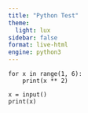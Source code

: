 ```yaml
---
title: "Python Test"
theme:
  light: lux
sidebar: false
format: live-html
engine: python3
---
```


```pyodide
for x in range(1, 6):
    print(x ** 2)
```

```pyodide
x = input()
print(x)
```

